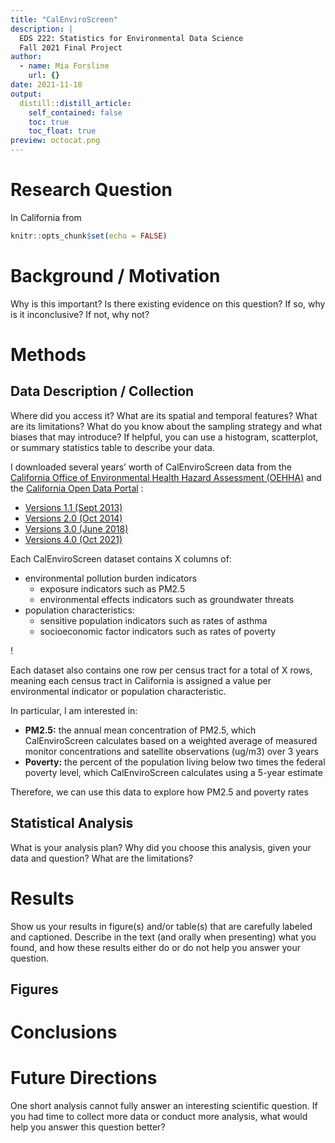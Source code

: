 ```yaml
---
title: "CalEnviroScreen"
description: |
  EDS 222: Statistics for Environmental Data Science
  Fall 2021 Final Project 
author:
  - name: Mia Forsline
    url: {}
date: 2021-11-18
output:
  distill::distill_article:
    self_contained: false
    toc: true
    toc_float: true
preview: octocat.png
---
```


# Research Question 
In California from 
```r
knitr::opts_chunk$set(echo = FALSE)
```

# Background / Motivation 
Why is this important? Is there existing evidence on this question? If so, why is it inconclusive? If not, why not?

# Methods

## Data Description / Collection 
Where did you access it? What are its spatial and temporal features? What are its limitations? What do you know about the sampling strategy and what biases that may introduce? If helpful, you can use a histogram, scatterplot, or summary statistics table to describe your data.

I downloaded several years' worth of CalEnviroScreen data from the [California Office of Environmental Health Hazard Assessment (OEHHA)](https://oehha.ca.gov/) and the [California Open Data Portal](https://data.ca.gov/) : 

- [Versions 1.1 (Sept 2013)](https://oehha.ca.gov/calenviroscreen/report-general-info/calenviroscreen-11)
- [Versions 2.0 (Oct 2014)](https://oehha.ca.gov/calenviroscreen/report/calenviroscreen-version-20)
- [Versions 3.0 (June 2018)](https://data.ca.gov/dataset/calenviroscreen-3-0-results)
- [Versions 4.0 (Oct 2021)](https://oehha.ca.gov/calenviroscreen/report/calenviroscreen-40)

Each CalEnviroScreen dataset contains X columns of: 

- environmental pollution burden indicators
  - exposure indicators such as PM2.5
  - environmental effects indicators such as groundwater threats
- population characteristics: 
  - sensitive population indicators such as rates of asthma
  - socioeconomic factor indicators such as rates of poverty 
  
!

Each dataset also contains one row per census tract for a total of X rows, meaning each census tract in California is assigned a value per environmental indicator or population characteristic. 

In particular, I am interested in: 

- **PM2.5:** the annual mean concentration of PM2.5, which CalEnviroScreen calculates based on a weighted average of measured monitor concentrations and satellite observations (ug/m3) over 3 years
- **Poverty:** the percent of the population living below two times the federal poverty level, which CalEnviroScreen calculates using a 5-year estimate 

Therefore, we can use this data to explore how PM2.5 and poverty rates

## Statistical Analysis 
What is your analysis plan? Why did you choose this analysis, given your data and question? What are the limitations?

# Results
Show us your results in figure(s) and/or table(s) that are carefully labeled and captioned. Describe in the text (and orally when presenting) what you found, and how these results either do or do not help you answer your question.

## Figures 

# Conclusions 

# Future Directions 
One short analysis cannot fully answer an interesting scientific question. If you had time to collect more data or conduct more analysis, what would help you answer this question better?